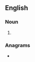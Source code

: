 {{also|Honers}}
==English==

===Noun===
{{head|en|noun plural form}}

# {{plural of|honer|lang=en}}

===Anagrams===
* {{anagrams|en|a=ehnors|herons|hornes|horsen|nosher|rhones|senhor}}